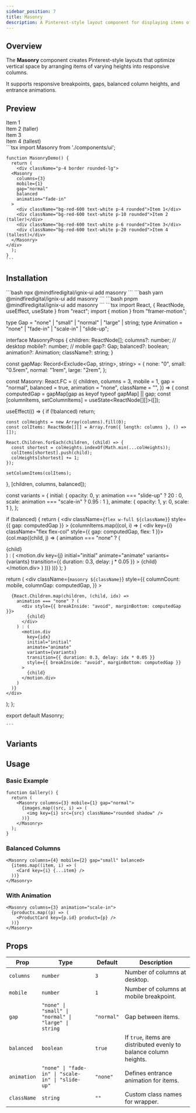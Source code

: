```yaml
---
sidebar_position: 7
title: Masonry
description: A Pinterest-style layout component for displaying items of varying heights in a responsive grid.
---
```



## Overview

The **Masonry** component creates Pinterest-style layouts that optimize vertical space by arranging items of varying heights into responsive columns.

It supports responsive breakpoints, gaps, balanced column heights, and entrance animations.

## Preview

<Tabs defaultValue="preview">
  <TabItem value="preview" label="Preview" default>
    <div className="p-4 border rounded-lg">
      <Masonry 
        columns={3}
        mobile={1}
        gap="normal"
        balanced
        animation="fade-in"
      >
        <div className="bg-red-600 text-white p-4 rounded">Item 1</div>
        <div className="bg-red-600 text-white p-10 rounded">Item 2 (taller)</div>
        <div className="bg-red-600 text-white p-6 rounded">Item 3</div>
        <div className="bg-red-600 text-white p-20 rounded">Item 4 (tallest)</div>
      </Masonry>
    </div>
  </TabItem>
  <TabItem value="code" label="Code">
    ```tsx
    import Masonry from './components/ui';

    function MasonryDemo() {
      return (
        <div className="p-4 border rounded-lg">
      <Masonry 
        columns={3}
        mobile={1}
        gap="normal"
        balanced
        animation="fade-in"
      >
        <div className="bg-red-600 text-white p-4 rounded">Item 1</div>
        <div className="bg-red-600 text-white p-10 rounded">Item 2 (taller)</div>
        <div className="bg-red-600 text-white p-6 rounded">Item 3</div>
        <div className="bg-red-600 text-white p-20 rounded">Item 4 (tallest)</div>
      </Masonry>
    </div>
      );
    }
    ```
  </TabItem>
</Tabs>

## Installation

<Tabs>
  <TabItem value="npm" label="npm" default>
    ```bash
    npx @mindfiredigital/ignix-ui add masonry
    ```
  </TabItem>
  <TabItem value="yarn" label="Yarn">
    ```bash
    yarn @mindfiredigital/ignix-ui add masonry
    ```
  </TabItem>
  <TabItem value="pnpm" label="pnpm">
    ```bash
    pnpm @mindfiredigital/ignix-ui add masonry
    ```
  </TabItem>
  <TabItem value="manual" label="manual">
    ```tsx
    import React, { ReactNode, useEffect, useState } from "react";
import { motion } from "framer-motion";

type Gap = "none" | "small" | "normal" | "large" | string;
type Animation = "none" | "fade-in" | "scale-in" | "slide-up";

interface MasonryProps {
  children: ReactNode[];
  columns?: number; // desktop
  mobile?: number; // mobile
  gap?: Gap;
  balanced?: boolean;
  animation?: Animation;
  className?: string;
}

const gapMap: Record<Exclude<Gap, string>, string> = {
  none: "0",
  small: "0.5rem",
  normal: "1rem",
  large: "2rem",
};

const Masonry: React.FC<MasonryProps> = ({
  children,
  columns = 3,
  mobile = 1,
  gap = "normal",
  balanced = true,
  animation = "none",
  className = "",
}) => {
  const computedGap = gapMap[gap as keyof typeof gapMap] || gap;
  const [columnItems, setColumnItems] = useState<ReactNode[][]>([]);

  useEffect(() => {
    if (!balanced) return;

    const colHeights = new Array(columns).fill(0);
    const colItems: ReactNode[][] = Array.from({ length: columns }, () => []);

    React.Children.forEach(children, (child) => {
      const shortest = colHeights.indexOf(Math.min(...colHeights));
      colItems[shortest].push(child);
      colHeights[shortest] += 1;
    });

    setColumnItems(colItems);
  }, [children, columns, balanced]);

  const variants = {
    initial: { opacity: 0, y: animation === "slide-up" ? 20 : 0, scale: animation === "scale-in" ? 0.95 : 1 },
    animate: { opacity: 1, y: 0, scale: 1 },
  };

  if (balanced) {
    return (
      <div
        className={`flex w-full ${className}`}
        style={{ gap: computedGap }}
      >
        {columnItems.map((col, i) => (
          <div key={i} className="flex flex-col" style={{ gap: computedGap, flex: 1 }}>
            {col.map((child, j) => (
              animation === "none" ? (
                <div key={j}>{child}</div>
              ) : (
                <motion.div
                  key={j}
                  initial="initial"
                  animate="animate"
                  variants={variants}
                  transition={{ duration: 0.3, delay: j * 0.05 }}
                >
                  {child}
                </motion.div>
              )
            ))}
          </div>
        ))}
      </div>
    );
  }

  return (
    <div
      className={`masonry ${className}`}
      style={{
        columnCount: mobile,
        columnGap: computedGap,
      }}
    >
      <style>
        {`
          @media (min-width: 768px) {
            .masonry {
              column-count: ${columns};
              column-gap: ${computedGap};
            }
          }
        `}
      </style>

      {React.Children.map(children, (child, idx) =>
        animation === "none" ? (
          <div style={{ breakInside: "avoid", marginBottom: computedGap }}>
            {child}
          </div>
        ) : (
          <motion.div
            key={idx}
            initial="initial"
            animate="animate"
            variants={variants}
            transition={{ duration: 0.3, delay: idx * 0.05 }}
            style={{ breakInside: "avoid", marginBottom: computedGap }}
          >
            {child}
          </motion.div>
        )
      )}
    </div>
  );
};

export default Masonry;

    ```
  </TabItem>
</Tabs>

## Variants


<MasonryDemo />

## Usage

### Basic Example

```tsx
function Gallery() {
  return (
    <Masonry columns={3} mobile={1} gap="normal">
      {images.map((src, i) => (
        <img key={i} src={src} className="rounded shadow" />
      ))}
    </Masonry>
  );
}
```

### Balanced Columns

```tsx
<Masonry columns={4} mobile={2} gap="small" balanced>
  {items.map((item, i) => (
    <Card key={i} {...item} />
  ))}
</Masonry>
```

### With Animation

```tsx
<Masonry columns={3} animation="scale-in">
  {products.map((p) => (
    <ProductCard key={p.id} product={p} />
  ))}
</Masonry>
```

## Props

| Prop        | Type                                                   | Default   | Description                                                             |
|-------------|--------------------------------------------------------|-----------|-------------------------------------------------------------------------|
| `columns`   | `number`                                               | `3`       | Number of columns at desktop.                                           |
| `mobile`    | `number`                                               | `1`       | Number of columns at mobile breakpoint.                                 |
| `gap`       | `"none" \| "small" \| "normal" \| "large" \| string`   | `"normal"`| Gap between items.                                                      |
| `balanced`  | `boolean`                                              | `true`   | If `true`, items are distributed evenly to balance column heights.      |
| `animation` | `"none" \| "fade-in" \| "scale-in" \| "slide-up"`      | `"none"`  | Defines entrance animation for items.                                   |
| `className` | `string`                                               | `""`      | Custom class names for wrapper.                                         |
